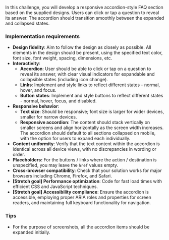 In this challenge, you will develop a responsive accordion-style FAQ section based on the supplied designs. Users can click or tap a question to reveal its answer. The accordion should transition smoothly between the expanded and collapsed states.

### Implementation requirements

- **Design fidelity**: Aim to follow the design as closely as possible. All elements in the design should be present, using the specified text color, font size, font weight, spacing, dimensions, etc.
- **Interactivity**:
  - **Accordion**: User should be able to click or tap on a question to reveal its answer, with clear visual indicators for expandable and collapsible states (including icon change).
  - **Links**: Implement and style links to reflect different states - normal, hover, and focus.
  - **Button states**: Implement and style buttons to reflect different states - normal, hover, focus, and disabled.
- **Responsive behavior**:
  - **Text size**: Should be responsive; font size is larger for wider devices, smaller for narrow devices.
  - **Responsive accordion**: The content should stack vertically on smaller screens and align horizontally as the screen width increases. The accordion should default to all sections collapsed on mobile, with the option for users to expand each individually.
- **Content uniformity**: Verify that the text content within the accordion is identical across all device views, with no discrepancies in wording or order.
- **Placeholders:** For the buttons / links where the action / destination is unspecified, you may leave the `href` values empty.
- **Cross-browser compatibility**: Check that your solution works for major browsers including Chrome, Firefox, and Safari.
- **[Stretch goal] Performance optimization**: Code for fast load times with efficient CSS and JavaScript techniques.
- **[Stretch goal] Accessibility compliance**: Ensure the accordion is accessible, employing proper ARIA roles and properties for screen readers, and maintaining full keyboard functionality for navigation.

### Tips

- For the purpose of screenshots, all the accordion items should be expanded initially.

